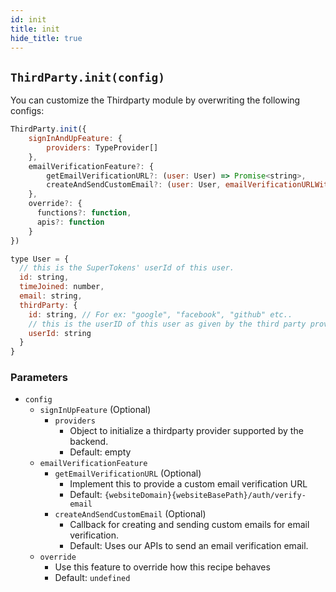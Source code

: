 ```yaml
---
id: init
title: init
hide_title: true
---
```


## ``ThirdParty.init(config)``

You can customize the Thirdparty module by overwriting the following configs:

```js
ThirdParty.init({
    signInAndUpFeature: {
        providers: TypeProvider[]
    },
    emailVerificationFeature?: {
        getEmailVerificationURL?: (user: User) => Promise<string>,
        createAndSendCustomEmail?: (user: User, emailVerificationURLWithToken: string) => Promise<void>,
    },
    override?: {
      functions?: function,
      apis?: function
    }
})

type User = {
  // this is the SuperTokens' userId of this user.
  id: string,
  timeJoined: number,
  email: string,
  thirdParty: {
    id: string, // For ex: "google", "facebook", "github" etc..
    // this is the userID of this user as given by the third party provider
    userId: string
  }
}
```

### Parameters
- `config`
  - `signInUpFeature` (Optional)
    - `providers`
        - Object to initialize a thirdparty provider supported by the backend.
        - Default: empty
  - `emailVerificationFeature`
    - ``getEmailVerificationURL`` (Optional)
      - Implement this to provide a custom email verification URL
      - Default: `{websiteDomain}{websiteBasePath}/auth/verify-email`
    - ``createAndSendCustomEmail`` (Optional)
      - Callback for creating and sending custom emails for email verification.
      - Default: Uses our APIs to send an email verification email.
  - `override`
    - Use this feature to override how this recipe behaves
    - Default: `undefined`